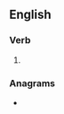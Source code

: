 ==English==

===Verb===
{{head|en|verb form}}

# {{en-third-person singular of|negate}}

===Anagrams===
* {{anagrams|en|agenest|geneats|sangeet}}